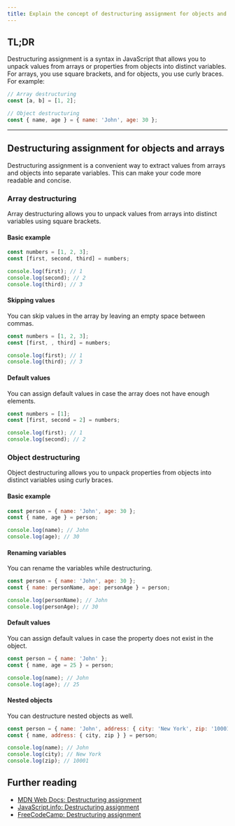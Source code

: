```yaml
---
title: Explain the concept of destructuring assignment for objects and arrays.
---
```


## TL;DR

Destructuring assignment is a syntax in JavaScript that allows you to unpack values from arrays or properties from objects into distinct variables. For arrays, you use square brackets, and for objects, you use curly braces. For example:

```javascript
// Array destructuring
const [a, b] = [1, 2];

// Object destructuring
const { name, age } = { name: 'John', age: 30 };
```

---

## Destructuring assignment for objects and arrays

Destructuring assignment is a convenient way to extract values from arrays and objects into separate variables. This can make your code more readable and concise.

### Array destructuring

Array destructuring allows you to unpack values from arrays into distinct variables using square brackets.

#### Basic example

```javascript
const numbers = [1, 2, 3];
const [first, second, third] = numbers;

console.log(first); // 1
console.log(second); // 2
console.log(third); // 3
```

#### Skipping values

You can skip values in the array by leaving an empty space between commas.

```javascript
const numbers = [1, 2, 3];
const [first, , third] = numbers;

console.log(first); // 1
console.log(third); // 3
```

#### Default values

You can assign default values in case the array does not have enough elements.

```javascript
const numbers = [1];
const [first, second = 2] = numbers;

console.log(first); // 1
console.log(second); // 2
```

### Object destructuring

Object destructuring allows you to unpack properties from objects into distinct variables using curly braces.

#### Basic example

```javascript
const person = { name: 'John', age: 30 };
const { name, age } = person;

console.log(name); // John
console.log(age); // 30
```

#### Renaming variables

You can rename the variables while destructuring.

```javascript
const person = { name: 'John', age: 30 };
const { name: personName, age: personAge } = person;

console.log(personName); // John
console.log(personAge); // 30
```

#### Default values

You can assign default values in case the property does not exist in the object.

```javascript
const person = { name: 'John' };
const { name, age = 25 } = person;

console.log(name); // John
console.log(age); // 25
```

#### Nested objects

You can destructure nested objects as well.

```javascript
const person = { name: 'John', address: { city: 'New York', zip: '10001' } };
const { name, address: { city, zip } } = person;

console.log(name); // John
console.log(city); // New York
console.log(zip); // 10001
```

## Further reading

- [MDN Web Docs: Destructuring assignment](https://developer.mozilla.org/en-US/docs/Web/JavaScript/Reference/Operators/Destructuring_assignment)
- [JavaScript.info: Destructuring assignment](https://javascript.info/destructuring-assignment)
- [FreeCodeCamp: Destructuring assignment](https://www.freecodecamp.org/news/destructuring-assignment-in-es6-30e398f21d10/)

